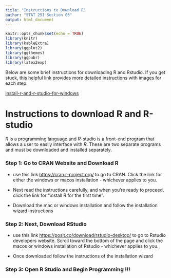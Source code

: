 ```yaml
---
title: "Instructions to Download R"
author: "STAT 251 Section 03"
output: html_document
---
```


```r
knitr::opts_chunk$set(echo = TRUE)
library(knitr)
library(kableExtra)
library(ggplot2)
library(ggthemes)
library(ggpubr)
library(latex2exp)
```

Below are some brief instructions for downloading R and Rstudio. If you get stuck, this helpful link provides more detailed instructions with images for each step: 

[install-r-and-r-studio-for-windows](https://teacherscollege.screenstepslive.com/a/1108074-install-r-and-r-studio-for-windows)

# Instructions to download R and R-studio

$R$ is a programming language and $R$-studio is a front-end program that allows a user to easily interface with $R$. These are two separate programs and must be downloaded and installed separately.

### Step 1: Go to CRAN Website and Download R

* use this link [https://cran.r-project.org/](https://cran.r-project.org/) to go to CRAN. Click the link for either the windows or macos installation - whichever applies to you.

* Next read the instructions carefully, and when you're ready to proceed, click the link for "install R for the first time".

* Download the mac or windows installation and follow the installation wizard instructions


### Step 2: Next, Download RStudio

* use this link [https://posit.co/download/rstudio-desktop/](https://posit.co/download/rstudio-desktop/) to go to Rstudio developers website. Scroll toward the bottom of the page and click the macos or windows installation of Rstudio - whichever applies to you.

* Once downloaded follow the instructions of the installation wizard

### Step 3: Open R Studio and Begin Programming !!!